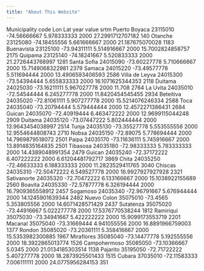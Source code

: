 ```yaml
---
title: "About This Website"
---
```


Municipality	code	Lon	Lat	year	value	srtm
Puerto Boyaca	23115010	-74.56666667	5.978333333	2000	27.2991712707182	140
Otanche	23125080	-74.18455556	5.661666667	2000	21.187675070028	1183
Buenavista	23125100	-73.94311111	5.514916667	2000	15.7002824858757	2175
Quipama	23125140	-74.18241667	5.520833333	2000	21.2726443768997	1281
Santa Sofia	24015090	-73.60227778	5.710666667	2000	15.7149068322981	2379
Samaca	24015220	-73.49577778	5.511694444	2000	13.4906593406593	2586
Villa de Leyva	24015300	-73.54394444	5.655833333	2000	16.1071625344353	2118
Duitama	24025030	-73.16211111	5.967027778	2000	11.708	2764
La Uvita	24035010	-72.54544444	6.245277778	2000	11.8420454545455	2934
Beteitiva	24035020	-72.81061111	5.907277778	2000	15.5214076246334	2588
Toca	24035040	-73.20794444	5.579444444	2000	12.4572271386431	2684
Guican	24035070	-72.40919444	6.463472222	2000	12.9699115044248	2909
Duitama	24035120	-73.07447222	5.802444444	2000	13.9643454038997	2514
Tunja	24035130	-73.35527778	5.553555556	2000	12.9554644808743	2710
Nobsa	24035150	-72.89075	5.778694444	2000	14.7969879518072	2501
Paipa	24035170	-73.11636111	5.745916667	2000	13.8914835164835	2501
Tibasosa	24035180	-72.98333333	5.783333333	2000	14.4389048991354	2479
Guican	24035240	-72.37172222	6.407222222	2000	6.61204481792717	3869
Chita	24035250	-72.46633333	6.188333333	2000	11.2823529411765	3040
Chiscas	24035310	-72.50472222	6.549527778	2000	16.9927927927928	2321
Sativanorte	24035320	-72.70472222	6.133166667	2000	15.1038922155689	2560
Boavita	24035330	-72.57877778	6.326194444	2000	16.7909365558912	2457
Sogamoso	24035340	-72.96791667	5.676944444	2000	14.1245901639344	2482
Nuevo Colon	35075010	-73.4565	5.353805556	2000	14.6071428571429	2437
Sutatenza	35075020	-73.44916667	5.022277778	2000	17.5376770538244	1812
Ramiriqui	35075030	-73.34941667	5.422222222	2000	15.9099173553719	2201
Macanal	35075040	-73.31669444	4.941055556	2000	16.8891966759003	1377
Rondon	35085020	-73.20361111	5.358416667	2000	15.5353982300885	1967
Miraflores	35085040	-73.14477778	5.192555556	2000	18.3922865013774	1526
Campohermoso	35085050	-73.10366667	5.0345	2000	21.0134185303514	1138
Pajarito	35195050	-72.71722222	5.407277778	2000	18.2873925501433	1515
Cubara	37035010	-72.11583333	7.006111111	2000	24.0775956284153	351

